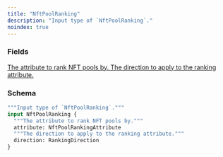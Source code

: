 ```yaml
---
title: "NftPoolRanking"
description: "Input type of `NftPoolRanking`."
noindex: true
---
```


### Fields

<a href="/api-reference/types/nftpoolrankingattribute">
  <ResponseField name="attribute" type="NftPoolRankingAttribute">
    The attribute to rank NFT pools by.
  </ResponseField>
</a>

<a href="/api-reference/types/rankingdirection">
  <ResponseField name="direction" type="RankingDirection">
    The direction to apply to the ranking attribute.
  </ResponseField>
</a>

### Schema


```graphql 
"""Input type of `NftPoolRanking`."""
input NftPoolRanking {
  """The attribute to rank NFT pools by."""
  attribute: NftPoolRankingAttribute
  """The direction to apply to the ranking attribute."""
  direction: RankingDirection
}
```
